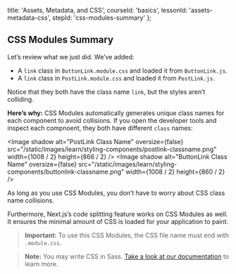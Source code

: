 
  title: 'Assets, Metadata, and CSS',
  courseId: 'basics',
  lessonId: 'assets-metadata-css',
  stepId: 'css-modules-summary'
};

## CSS Modules Summary

Let’s review what we just did. We’ve added:

- A `link` class in `ButtonLink.module.css` and loaded it from `ButtonLink.js`.
- A `link` class in `PostLink.module.css` and loaded it from `PostLink.js`.

Notice that they both have the class name `link`, but the styles aren’t colliding.

**Here’s why:** CSS Modules automatically generates unique class names for each component to avoid collisions. If you open the developer tools and inspect each compnoent, they both have different `class` names:

<Image
  shadow
  alt="PostLink Class Name"
  oversize={false}
  src="/static/images/learn/styling-components/postlink-classname.png"
  width={1008 / 2}
  height={866 / 2}
/>
<Image
  shadow
  alt="ButtonLink Class Name"
  oversize={false}
  src="/static/images/learn/styling-components/buttonlink-classname.png"
  width={1008 / 2}
  height={860 / 2}
/>

As long as you use CSS Modules, you don’t have to worry about CSS class name collisions.

Furthermore, Next.js’s code splitting feature works on CSS Modules as well. It ensures the minimal amount of CSS is loaded for your application to paint.

> **Important:** To use this CSS Modules, the CSS file name must end with `.module.css`.

> **Note:** You may write CSS in Sass. [Take a look at our documentation](https://nextjs.org/docs/basic-features/built-in-css-support#sass-support) to learn more.

